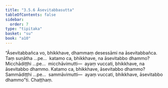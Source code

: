 ```yaml
---
title: "3.5.6 Āsevitabbasutta"
tableOfContents: false
sidebar:
  order: 7
type: "tipitaka"
basket: "su"
book: "a10"
---
```



<DynamicBreadcrumb />

<Division number="150" book="a10" bookNo="17" page="456">

<Paragraph number="1139" book="a10">
“Āsevitabbañca vo, bhikkhave, dhammaṃ desessāmi na āsevitabbañca. Taṃ suṇātha …pe…  katamo ca, bhikkhave, na āsevitabbo dhammo? Micchādiṭṭhi …pe…  micchāvimutti—  ayaṃ vuccati, bhikkhave, na āsevitabbo dhammo. Katamo ca, bhikkhave, āsevitabbo dhammo? Sammādiṭṭhi …pe…  sammāvimutti—  ayaṃ vuccati, bhikkhave, āsevitabbo dhammo”ti.

</Paragraph>
</Division>

<Paragraph number="1140" type="center" book="a10">
Chaṭṭhaṃ.
</Paragraph>